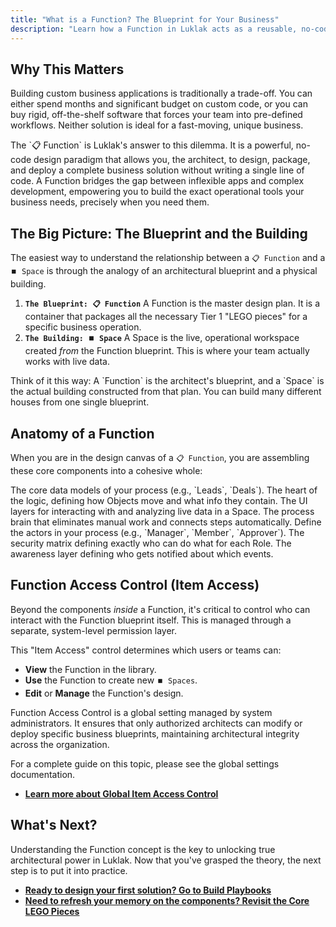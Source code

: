 ```yaml
---
title: "What is a Function? The Blueprint for Your Business"
description: "Learn how a Function in Luklak acts as a reusable, no-code blueprint to design, package, and deploy complete business solutions."
---
```


## Why This Matters

Building custom business applications is traditionally a trade-off. You can either spend months and significant budget on custom code, or you can buy rigid, off-the-shelf software that forces your team into pre-defined workflows. Neither solution is ideal for a fast-moving, unique business.

<Tip>
  The `📋 Function` is Luklak's answer to this dilemma. It is a powerful, no-code design paradigm that allows you, the architect, to design, package, and deploy a complete business solution without writing a single line of code. A Function bridges the gap between inflexible apps and complex development, empowering you to build the exact operational tools your business needs, precisely when you need them.
</Tip>

## The Big Picture: The Blueprint and the Building

The easiest way to understand the relationship between a `📋 Function` and a `⏹️ Space` is through the analogy of an architectural blueprint and a physical building.

1. **`The Blueprint: 📋 Function`**
   A Function is the master design plan. It is a container that packages all the necessary Tier 1 "LEGO pieces" for a specific business operation.
2. **`The Building: ⏹️ Space`**
   A Space is the live, operational workspace created _from_ the Function blueprint. This is where your team actually works with live data.

<Tip>
  Think of it this way: A `Function` is the architect's blueprint, and a `Space` is the actual building constructed from that plan. You can build many different houses from one single blueprint.
</Tip>

## Anatomy of a Function

When you are in the design canvas of a `📋 Function`, you are assembling these core components into a cohesive whole:

<CardGroup cols={3}>
  <Card title="Object Types" icon="cube" iconType="duotone">
    The core data models of your process (e.g., `Leads`, `Deals`).
  </Card>
  <Card title="Workflows & Data Fields" icon="arrow-progress" iconType="duotone">
    The heart of the logic, defining how Objects move and what info they contain.
  </Card>
  <Card title="Workviews & Dashboards" icon="table-columns" iconType="duotone">
    The UI layers for interacting with and analyzing live data in a Space.
  </Card>
  <Card title="Automations" icon="robot" iconType="duotone">
    The process brain that eliminates manual work and connects steps automatically.
  </Card>
  <Card title="Roles" icon="user-tag" iconType="duotone">
    Define the actors in your process (e.g., `Manager`, `Member`, `Approver`).
  </Card>
  <Card title="Permission Schemes" icon="user-shield" iconType="duotone">
    The security matrix defining exactly who can do what for each Role.
  </Card>
  <Card title="Notification Schemes" icon="bell" iconType="duotone">
    The awareness layer defining who gets notified about which events.
  </Card>
</CardGroup>

## Function Access Control (Item Access)

Beyond the components _inside_ a Function, it's critical to control who can interact with the Function blueprint itself. This is managed through a separate, system-level permission layer.

This "Item Access" control determines which users or teams can:

- **View** the Function in the library.
- **Use** the Function to create new `⏹️ Spaces`.
- **Edit** or **Manage** the Function's design.

<Info>
  Function Access Control is a global setting managed by system administrators. It ensures that only authorized architects can modify or deploy specific business blueprints, maintaining architectural integrity across the organization.
</Info>

For a complete guide on this topic, please see the global settings documentation.

- [**Learn more about Global Item Access Control**](/platform/global-settings/item-access)

## What's Next?

Understanding the Function concept is the key to unlocking true architectural power in Luklak. Now that you've grasped the theory, the next step is to put it into practice.

- [**Ready to design your first solution? Go to Build Playbooks**](/build-playbooks)
- [**Need to refresh your memory on the components? Revisit the Core LEGO Pieces**](/platform/core-concepts)